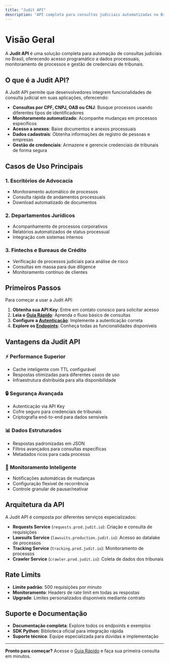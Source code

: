 ```yaml
---
title: "Judit API"
description: "API completa para consultas judiciais automatizadas no Brasil"
---
```


# Visão Geral

A **Judit API** é uma solução completa para automação de consultas judiciais no Brasil, oferecendo acesso programático a dados processuais, monitoramento de processos e gestão de credenciais de tribunais.

## O que é a Judit API?

A Judit API permite que desenvolvedores integrem funcionalidades de consulta judicial em suas aplicações, oferecendo:

- **Consultas por CPF, CNPJ, OAB ou CNJ**: Busque processos usando diferentes tipos de identificadores
- **Monitoramento automatizado**: Acompanhe mudanças em processos específicos
- **Acesso a anexos**: Baixe documentos e anexos processuais
- **Dados cadastrais**: Obtenha informações de registro de pessoas e empresas
- **Gestão de credenciais**: Armazene e gerencie credenciais de tribunais de forma segura

## Casos de Uso Principais

### 1. Escritórios de Advocacia
- Monitoramento automático de processos
- Consulta rápida de andamentos processuais
- Download automatizado de documentos

### 2. Departamentos Jurídicos
- Acompanhamento de processos corporativos
- Relatórios automatizados de status processual
- Integração com sistemas internos

### 3. Fintechs e Bureaus de Crédito
- Verificação de processos judiciais para análise de risco
- Consultas em massa para due diligence
- Monitoramento contínuo de clientes

## Primeiros Passos

Para começar a usar a Judit API:

1. **Obtenha sua API Key**: Entre em contato conosco para solicitar acesso
2. **Leia o [Guia Rápido](/quickstart)**: Aprenda o fluxo básico de consultas
3. **Configure a [Autenticação](/authentication)**: Implemente a autenticação correta
4. **Explore os [Endpoints](/endpoints/requests)**: Conheça todas as funcionalidades disponíveis

## Vantagens da Judit API

### ⚡ **Performance Superior**
- Cache inteligente com TTL configurável
- Respostas otimizadas para diferentes casos de uso
- Infraestrutura distribuída para alta disponibilidade

### 🔒 **Segurança Avançada**
- Autenticação via API Key
- Cofre seguro para credenciais de tribunais
- Criptografia end-to-end para dados sensíveis

### 📊 **Dados Estruturados**
- Respostas padronizadas em JSON
- Filtros avançados para consultas específicas
- Metadados ricos para cada processo

### 🔄 **Monitoramento Inteligente**
- Notificações automáticas de mudanças
- Configuração flexível de recorrência
- Controle granular de pausar/reativar

## Arquitetura da API

A Judit API é composta por diferentes serviços especializados:

- **Requests Service** (`requests.prod.judit.io`): Criação e consulta de requisições
- **Lawsuits Service** (`lawsuits.production.judit.io`): Acesso ao datalake de processos
- **Tracking Service** (`tracking.prod.judit.io`): Monitoramento de processos
- **Crawler Service** (`crawler.prod.judit.io`): Coleta de dados dos tribunais

## Rate Limits

- **Limite padrão**: 500 requisições por minuto
- **Monitoramento**: Headers de rate limit em todas as respostas
- **Upgrade**: Limites personalizados disponíveis mediante contrato

## Suporte e Documentação

- **Documentação completa**: Explore todos os endpoints e exemplos
- **SDK Python**: Biblioteca oficial para integração rápida
- **Suporte técnico**: Equipe especializada para dúvidas e implementação

---

**Pronto para começar?** Acesse o [Guia Rápido](/quickstart) e faça sua primeira consulta em minutos.
